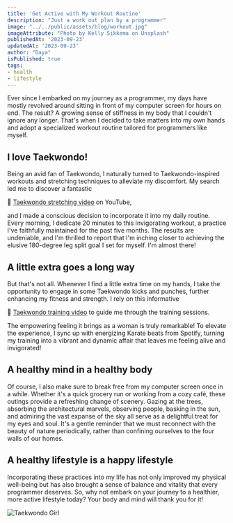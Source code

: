 ```yaml
---
title: 'Get Active with My Workout Routine'
description: "Just a work out plan by a programmer"
image: "../../public/assets/blog/workout.jpg"
imageAttribute: "Photo by Kelly Sikkema on Unsplash"
publishedAt: '2023-09-23'
updatedAt: '2023-09-23'
author: "Daya"
isPublished: true
tags:
- health
- lifestyle
---
```


Ever since I embarked on my journey as a programmer, my days have mostly revolved around sitting in front of my computer screen for hours on end. The result? A growing sense of stiffness in my body that I couldn't ignore any longer. That's when I decided to take matters into my own hands and adopt a specialized workout routine tailored for programmers like myself.

## I love Taekwondo!
Being an avid fan of Taekwondo, I naturally turned to Taekwondo-inspired workouts and stretching techniques to alleviate my discomfort. My search led me to discover a fantastic

🎥 [Taekwondo stretching video](https://www.youtube.com/watch?v=aEYgYkdr42Y) on YouTube,

 and I made a conscious decision to incorporate it into my daily routine. Every morning, I dedicate 20 minutes to this invigorating workout, a practice I've faithfully maintained for the past five months. The results are undeniable, and I'm thrilled to report that I'm inching closer to achieving the elusive 180-degree leg split goal I set for myself. I'm almost there!

## A little extra goes a long way
But that's not all. Whenever I find a little extra time on my hands, I take the opportunity to engage in some Taekwondo kicks and punches, further enhancing my fitness and strength. I rely on this informative

🎥 [Taekwondo training video](https://www.youtube.com/watch?v=rN-fNl-QTwg) to guide me through the training sessions. 

The empowering feeling it brings as a woman is truly remarkable! To elevate the experience, I sync up with energizing Karate beats from Spotify, turning my training into a vibrant and dynamic affair that leaves me feeling alive and invigorated!

## A healthy mind in a healthy body
Of course, I also make sure to break free from my computer screen once in a while. Whether it's a quick grocery run or working from a cozy café, these outings provide a refreshing change of scenery. Gazing at the trees, absorbing the architectural marvels, observing people, basking in the sun, and admiring the vast expanse of the sky all serve as a delightful treat for my eyes and soul. It's a gentle reminder that we must reconnect with the beauty of nature periodically, rather than confining ourselves to the four walls of our homes.

## A healthy lifestyle is a happy lifestyle
Incorporating these practices into my life has not only improved my physical well-being but has also brought a sense of balance and vitality that every programmer deserves. So, why not embark on your journey to a healthier, more active lifestyle today? Your body and mind will thank you for it!

![Taekwondo Girl](/assets/blog/taekwondo.jpeg)